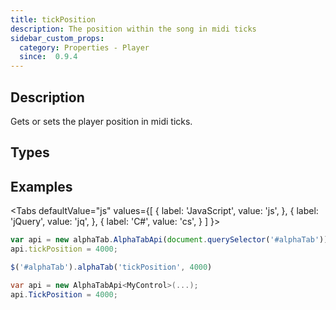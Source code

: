 ```yaml
---
title: tickPosition
description: The position within the song in midi ticks
sidebar_custom_props:
  category: Properties - Player
  since:  0.9.4
---
```


<SinceBadge since="0.9.4" />


## Description
Gets or sets the player position in midi ticks. 


<PropertyDescription metadata={metadata} />


## Types

<TypeTable>
    <TypeRow type="all" name="int" />
</TypeTable>

## Examples

<Tabs
  defaultValue="js"
  values={[
    { label: 'JavaScript', value: 'js', },
    { label: 'jQuery', value: 'jq', },
    { label: 'C#', value: 'cs', }
  ]
}>
<TabItem value="js">

```js
var api = new alphaTab.AlphaTabApi(document.querySelector('#alphaTab'));
api.tickPosition = 4000;
```

</TabItem>
<TabItem value="jq">

```js
$('#alphaTab').alphaTab('tickPosition', 4000)
```

</TabItem>
<TabItem value="cs">

```csharp
var api = new AlphaTabApi<MyControl>(...);
api.TickPosition = 4000;
```

</TabItem>
</Tabs>